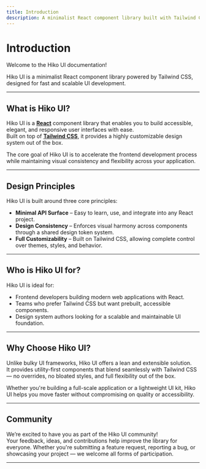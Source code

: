 ```yaml
---
title: Introduction
description: A minimalist React component library built with Tailwind CSS for fast, scalable UI development
---
```


# Introduction

Welcome to the Hiko UI documentation!

Hiko UI is a minimalist React component library powered by Tailwind CSS, designed for fast and scalable UI development.

---

## What is Hiko UI?

Hiko UI is a [**React**](https://react.dev/) component library that enables you to build accessible, elegant, and responsive user interfaces with ease.  
Built on top of [**Tailwind CSS**](https://tailwindcss.com/), it provides a highly customizable design system out of the box.

The core goal of Hiko UI is to accelerate the frontend development process while maintaining visual consistency and flexibility across your application.

---

## Design Principles

Hiko UI is built around three core principles:

- **Minimal API Surface** – Easy to learn, use, and integrate into any React project.
- **Design Consistency** – Enforces visual harmony across components through a shared design token system.
- **Full Customizability** – Built on Tailwind CSS, allowing complete control over themes, styles, and behavior.

---

## Who is Hiko UI for?

Hiko UI is ideal for:

- Frontend developers building modern web applications with React.
- Teams who prefer Tailwind CSS but want prebuilt, accessible components.
- Design system authors looking for a scalable and maintainable UI foundation.

---

## Why Choose Hiko UI?

Unlike bulky UI frameworks, Hiko UI offers a lean and extensible solution.  
It provides utility-first components that blend seamlessly with Tailwind CSS — no overrides, no bloated styles, and full flexibility out of the box.

Whether you're building a full-scale application or a lightweight UI kit, Hiko UI helps you move faster without compromising on quality or accessibility.

---

## Community

We’re excited to have you as part of the Hiko UI community!  
Your feedback, ideas, and contributions help improve the library for everyone. Whether you're submitting a feature request, reporting a bug, or showcasing your project — we welcome all forms of participation.

---
